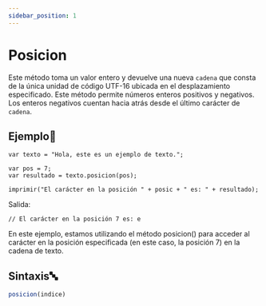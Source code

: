 ```yaml
---
sidebar_position: 1
---
```



# Posicion

Este método toma un valor entero y devuelve una nueva `cadena` que consta de la única unidad de código UTF-16 ubicada en el desplazamiento especificado. Este método permite números enteros positivos y negativos. Los enteros negativos cuentan hacia atrás desde el último carácter de `cadena`.

## Ejemplo📝


```dummy
var texto = "Hola, este es un ejemplo de texto.";

var pos = 7;
var resultado = texto.posicion(pos);

imprimir("El carácter en la posición " + posic + " es: " + resultado);
```
Salida:
```dummy
// El carácter en la posición 7 es: e
```
En este ejemplo, estamos utilizando el método posicion() para acceder al carácter en la posición especificada (en este caso, la posición 7) en la cadena de texto. 

## Sintaxis🔤

```js
posicion(indice)
```

